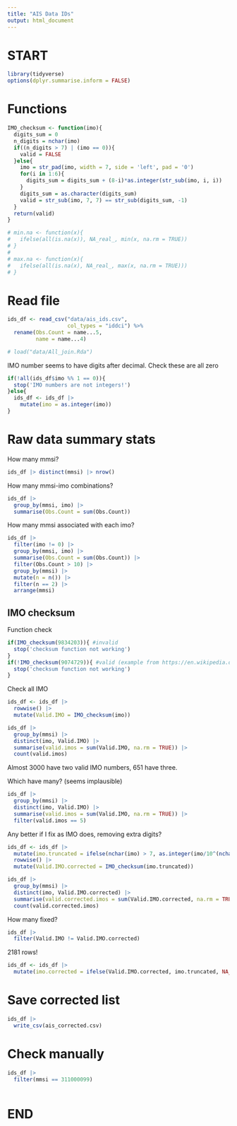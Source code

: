 ```yaml
---
title: "AIS Data IDs"
output: html_document
---
```


# START
```r
library(tidyverse)
options(dplyr.summarise.inform = FALSE)
```

# Functions
```r
IMO_checksum <- function(imo){
  digits_sum = 0
  n_digits = nchar(imo)
  if((n_digits > 7) | (imo == 0)){
    valid = FALSE
  }else{
    imo = str_pad(imo, width = 7, side = 'left', pad = '0')
    for(i in 1:6){
      digits_sum = digits_sum + (8-i)*as.integer(str_sub(imo, i, i))
    }
    digits_sum = as.character(digits_sum)
    valid = str_sub(imo, 7, 7) == str_sub(digits_sum, -1)
  }
  return(valid)
}

# min.na <- function(x){
#   ifelse(all(is.na(x)), NA_real_, min(x, na.rm = TRUE))
# }
# 
# max.na <- function(x){
#   ifelse(all(is.na(x), NA_real_, max(x, na.rm = TRUE)))
# }
```

# Read file
```r
ids_df <- read_csv("data/ais_ids.csv",
                   col_types = "iddci") %>% 
  rename(Obs.Count = name...5,
         name = name...4)

# load("data/All_join.Rda")
```

IMO number seems to have digits after decimal. Check these are all zero
```r
if(!all(ids_df$imo %% 1 == 0)){
  stop('IMO numbers are not integers!')
}else{
  ids_df <- ids_df |> 
    mutate(imo = as.integer(imo))
}
```

# Raw data summary stats
How many mmsi?
```r
ids_df |> distinct(mmsi) |> nrow()
```

How many mmsi-imo combinations?
```r
ids_df |> 
  group_by(mmsi, imo) |> 
  summarise(Obs.Count = sum(Obs.Count))
```

How many mmsi associated with each imo?
```r
ids_df |> 
  filter(imo != 0) |> 
  group_by(mmsi, imo) |> 
  summarise(Obs.Count = sum(Obs.Count)) |> 
  filter(Obs.Count > 10) |> 
  group_by(mmsi) |> 
  mutate(n = n()) |> 
  filter(n == 2) |>
  arrange(mmsi)
```

## IMO checksum
Function check
```r
if(IMO_checksum(9834203)){ #invalid
  stop('checksum function not working')
}
if(!IMO_checksum(9074729)){ #valid (example from https://en.wikipedia.org/wiki/IMO_number)
  stop('checksum function not working')
}

```

Check all IMO
```r
ids_df <- ids_df |> 
  rowwise() |> 
  mutate(Valid.IMO = IMO_checksum(imo))
```

```r
ids_df |> 
  group_by(mmsi) |>
  distinct(imo, Valid.IMO) |> 
  summarise(valid.imos = sum(Valid.IMO, na.rm = TRUE)) |> 
  count(valid.imos)
```
Almost 3000 have two valid IMO numbers, 651 have three.

Which have many? (seems implausible)
```r
ids_df |> 
  group_by(mmsi) |>
  distinct(imo, Valid.IMO) |> 
  summarise(valid.imos = sum(Valid.IMO, na.rm = TRUE)) |> 
  filter(valid.imos == 5)
```

Any better if I fix as IMO does, removing extra digits?
```r
ids_df <- ids_df |> 
  mutate(imo.truncated = ifelse(nchar(imo) > 7, as.integer(imo/10^(nchar(imo)-7)), imo)) |> 
  rowwise() |>
  mutate(Valid.IMO.corrected = IMO_checksum(imo.truncated))
```

```r
ids_df |> 
  group_by(mmsi) |>
  distinct(imo, Valid.IMO.corrected) |> 
  summarise(valid.corrected.imos = sum(Valid.IMO.corrected, na.rm = TRUE)) |> 
  count(valid.corrected.imos)
```

How many fixed?
```r
ids_df |> 
  filter(Valid.IMO != Valid.IMO.corrected)
```
2181 rows!

```r
ids_df <- ids_df |> 
  mutate(imo.corrected = ifelse(Valid.IMO.corrected, imo.truncated, NA_integer_))
```

# Save corrected list
```r
ids_df |> 
  write_csv(ais_corrected.csv)
```



# Check manually
```r
ids_df |> 
  filter(mmsi == 311000099)
```

```r

```


# END